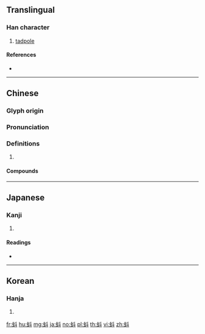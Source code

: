 {{character info/new}}
==Translingual==

===Han character===
{{Han char|rn=142|rad=虫|as=04|sn=10|four=54100|canj=LIYJ}}

# [[tadpole]]

====References====
* {{Han ref|kx=1079.010|dkj=32903|dj=1547.280|hdz=42840.130|uh=86AA|ud=34474|bh=B042|bd=45122}}

----

==Chinese==
{{zh-forms}}

===Glyph origin===
{{Han etym}}

===Pronunciation===
{{zh-pron
|m=dǒu
|c=dau2
|mc=y
|oc=y
|cat=
}}

===Definitions===
{{zh-hanzi}}

# {{rfdef|zh}}

====Compounds====
{{zh-der|虼蚪兒|蝌蚪|蝌蚪文}}

----

==Japanese==

===Kanji===
{{ja-kanji|grade=|rs=虫04}}

# {{defn|lang=ja|sort=虫04}}

====Readings====
* {{ja-readings|goon=[[つ]] (tsu)|kanon=[[とう]] (tō)|kanyoon=[[と]] (to)|kun=|nanori=}}

----

==Korean==

===Hanja===
{{ko-hanja|hangeul=두|eumhun=|rv=du|mr=tu|y=twu}}

# {{defn|lang=ko|sort=虫04}}

[[fr:蚪]]
[[hu:蚪]]
[[mg:蚪]]
[[ja:蚪]]
[[no:蚪]]
[[pl:蚪]]
[[th:蚪]]
[[vi:蚪]]
[[zh:蚪]]